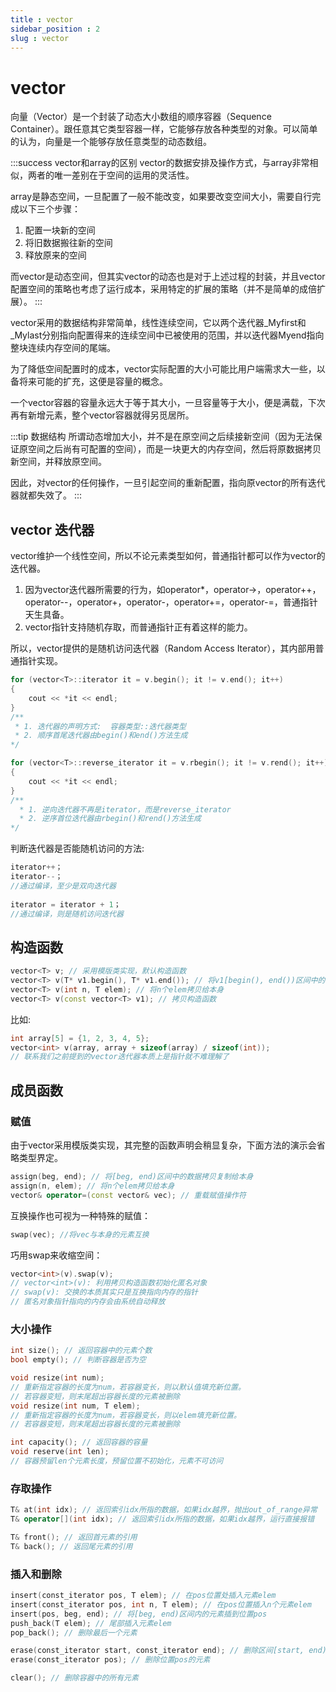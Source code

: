 ```yaml
---
title : vector
sidebar_position : 2
slug : vector
---
```

# vector

向量（Vector）是一个封装了动态大小数组的顺序容器（Sequence Container）。跟任意其它类型容器一样，它能够存放各种类型的对象。可以简单的认为，向量是一个能够存放任意类型的动态数组。

:::success vector和array的区别
vector的数据安排及操作方式，与array非常相似，两者的唯一差别在于空间的运用的灵活性。

array是静态空间，一旦配置了一般不能改变，如果要改变空间大小，需要自行完成以下三个步骤：

1. 配置一块新的空间
2. 将旧数据搬往新的空间
3. 释放原来的空间

而vector是动态空间，但其实vector的动态也是对于上述过程的封装，并且vector配置空间的策略也考虑了运行成本，采用特定的扩展的策略（并不是简单的成倍扩展）。
:::

vector采用的数据结构非常简单，线性连续空间，它以两个迭代器_Myfirst和_Mylast分别指向配置得来的连续空间中已被使用的范围，并以迭代器Myend指向整块连续内存空间的尾端。

为了降低空间配置时的成本，vector实际配置的大小可能比用户端需求大一些，以备将来可能的扩充，这便是容量的概念。

一个vector容器的容量永远大于等于其大小，一旦容量等于大小，便是满载，下次再有新增元素，整个vector容器就得另觅居所。


:::tip 数据结构
所谓动态增加大小，并不是在原空间之后续接新空间（因为无法保证原空间之后尚有可配置的空间），而是一块更大的内存空间，然后将原数据拷贝新空间，并释放原空间。

因此，对vector的任何操作，一旦引起空间的重新配置，指向原vector的所有迭代器就都失效了。
:::


## vector 迭代器

vector维护一个线性空间，所以不论元素类型如何，普通指针都可以作为vector的迭代器。

1. 因为vector迭代器所需要的行为，如operator*，operator->，operator++，operator--，operator+，operator-，operator+=，operator-=，普通指针天生具备。
2. vector指针支持随机存取，而普通指针正有着这样的能力。

所以，vector提供的是随机访问迭代器（Random Access Iterator），其内部用普通指针实现。

```cpp title="使用迭代器进行正序遍历"
for (vector<T>::iterator it = v.begin(); it != v.end(); it++)
{
    cout << *it << endl;
}
/**
 * 1. 迭代器的声明方式:  容器类型::迭代器类型
 * 2. 顺序首尾迭代器由begin()和end()方法生成
*/
```

```cpp title="使用迭代器进行逆向遍历"
for (vector<T>::reverse_iterator it = v.rbegin(); it != v.rend(); it++)
{
    cout << *it << endl;
}
/**
  * 1. 逆向迭代器不再是iterator，而是reverse_iterator
  * 2. 逆序首位迭代器由rbegin()和rend()方法生成
*/
```
判断迭代器是否能随机访问的方法:
```cpp
iterator++；
iterator--；
//通过编译，至少是双向迭代器
  
iterator = iterator + 1；
//通过编译，则是随机访问迭代器
```

## 构造函数

```cpp
vector<T> v; // 采用模版类实现，默认构造函数
vector<T> v(T* v1.begin(), T* v1.end()); // 将v1[begin(), end())区间中的元素拷贝给本身
vector<T> v(int n, T elem); // 将n个elem拷贝给本身
vector<T> v(const vector<T> v1); // 拷贝构造函数
```

比如:
```cpp
int array[5] = {1, 2, 3, 4, 5};
vector<int> v(array, array + sizeof(array) / sizeof(int));
// 联系我们之前提到的vector迭代器本质上是指针就不难理解了
```

## 成员函数

### 赋值

由于vector采用模版类实现，其完整的函数声明会稍显复杂，下面方法的演示会省略类型界定。

```cpp
assign(beg, end); // 将[beg, end)区间中的数据拷贝复制给本身
assign(n, elem); // 将n个elem拷贝给本身
vector& operator=(const vector& vec); // 重载赋值操作符
```

互换操作也可视为一种特殊的赋值：

```cpp
swap(vec); //将vec与本身的元素互换
```
巧用swap来收缩空间：
```cpp
vector<int>(v).swap(v);
// vector<int>(v): 利用拷贝构造函数初始化匿名对象
// swap(v): 交换的本质其实只是互换指向内存的指针
// 匿名对象指针指向的内存会由系统自动释放
```

### 大小操作

```cpp
int size(); // 返回容器中的元素个数
bool empty(); // 判断容器是否为空

void resize(int num); 
// 重新指定容器的长度为num，若容器变长，则以默认值填充新位置。
// 若容器变短，则末尾超出容器长度的元素被删除
void resize(int num, T elem); 
// 重新指定容器的长度为num，若容器变长，则以elem填充新位置。
// 若容器变短，则末尾超出容器长度的元素被删除

int capacity(); // 返回容器的容量
void reserve(int len); 
// 容器预留len个元素长度，预留位置不初始化，元素不可访问
```

### 存取操作
```cpp
T& at(int idx); // 返回索引idx所指的数据，如果idx越界，抛出out_of_range异常
T& operator[](int idx); // 返回索引idx所指的数据，如果idx越界，运行直接报错

T& front(); // 返回首元素的引用
T& back(); // 返回尾元素的引用
```

### 插入和删除

```cpp
insert(const_iterator pos, T elem); // 在pos位置处插入元素elem
insert(const_iterator pos, int n, T elem); // 在pos位置插入n个元素elem
insert(pos, beg, end); // 将[beg, end)区间内的元素插到位置pos
push_back(T elem); // 尾部插入元素elem
pop_back(); // 删除最后一个元素

erase(const_iterator start, const_iterator end); // 删除区间[start, end)内的元素
erase(const_iterator pos); // 删除位置pos的元素

clear(); // 删除容器中的所有元素
```